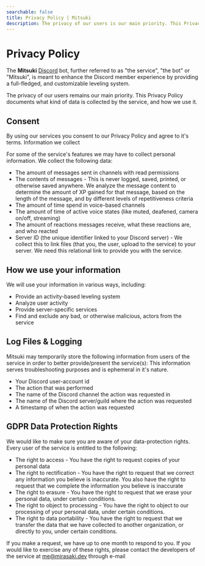 ```yaml
---
searchable: false
title: Privacy Policy | Mitsuki
description: The privacy of our users is our main priority. This Privacy Policy documents what kind of data is collected by the service, and how we use it.
---
```



# Privacy Policy

The **Mitsuki** [Discord](https://discord.com) bot, further referred to as "the service", "the bot" or "Mitsuki", is meant to enhance the Discord member experience by providing a full-fledged, and customizable leveling system.

The privacy of our users remains our main priority. This Privacy Policy documents what kind of data is collected by the service, and how we use it.

## Consent

By using our services you consent to our Privacy Policy and agree to it's terms.
Information we collect

For some of the service's features we may have to collect personal information. We collect the following data:

- The amount of messages sent in channels with read permissions
- The contents of messages - This is never logged, saved, printed, or otherwise saved anywhere. We analyze the message content to determine the amount of XP gained for that message, based on the length of the message, and by different levels of repetitiveness criteria
- The amount of time spend in voice-based channels
- The amount of time of active voice states (like muted, deafened, camera on/off, streaming)
- The amount of reactions messages receive, what these reactions are, and who reacted
- Server ID (the unique identifier linked to your Discord server) - We collect this to link files (that you, the user, upload to the service) to your server. We need this relational link to provide you with the service.

## How we use your information

We will use your information in various ways, including:

- Provide an activity-based leveling system
- Analyze user activity
- Provide server-specific services
- Find and exclude any bad, or otherwise malicious, actors from the service

## Log Files & Logging

Mitsuki may temporarily store the following information from users of the service in order to better provide/present the service(s): This information serves troubleshooting purposes and is ephemeral in it's nature.

- Your Discord user-account id
- The action that was performed
- The name of the Discord channel the action was requested in
- The name of the Discord server/guild where the action was requested
- A timestamp of when the action was requested

## GDPR Data Protection Rights

We would like to make sure you are aware of your data-protection rights. Every user of the service is entitled to the following:

- The right to access - You have the right to request copies of your personal data
- The right to rectification - You have the right to request that we correct any information you believe is inaccurate. You also have the right to request that we complete the information you believe is inaccurate
- The right to erasure - You have the right to request that we erase your personal data, under certain conditions.
- The right to object to processing - You have the right to object to our processing of your personal data, under certain conditions.
- The right to data portability - You have the right to request that we transfer the data that we have collected to another organization, or directly to you, under certain conditions.

If you make a request, we have up to one month to respond to you. If you would like to exercise any of these rights, please contact the developers of the service at me@mirasaki.dev through e-mail

